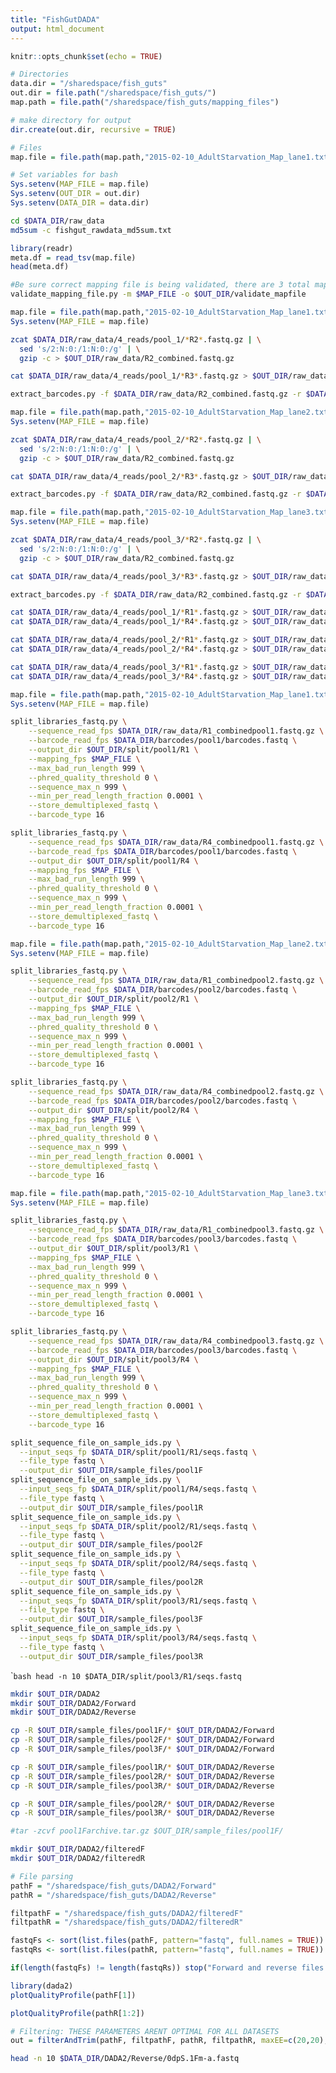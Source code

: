```yaml
---
title: "FishGutDADA"
output: html_document
---
```


```r
knitr::opts_chunk$set(echo = TRUE)
```

```r
# Directories
data.dir = "/sharedspace/fish_guts"
out.dir = file.path("/sharedspace/fish_guts/") 
map.path = file.path("/sharedspace/fish_guts/mapping_files")

# make directory for output
dir.create(out.dir, recursive = TRUE)

# Files
map.file = file.path(map.path,"2015-02-10_AdultStarvation_Map_lane1.txt")

# Set variables for bash
Sys.setenv(MAP_FILE = map.file)
Sys.setenv(OUT_DIR = out.dir)
Sys.setenv(DATA_DIR = data.dir)
```

```bash
cd $DATA_DIR/raw_data
md5sum -c fishgut_rawdata_md5sum.txt
```

```r
library(readr)
meta.df = read_tsv(map.file)
head(meta.df)
```

```bash
#Be sure correct mapping file is being validated, there are 3 total mapping files. lane 1, 2, 3.
validate_mapping_file.py -m $MAP_FILE -o $OUT_DIR/validate_mapfile
```

```r
map.file = file.path(map.path,"2015-02-10_AdultStarvation_Map_lane1.txt")
Sys.setenv(MAP_FILE = map.file)
```

```bash
zcat $DATA_DIR/raw_data/4_reads/pool_1/*R2*.fastq.gz | \
  sed 's/2:N:0:/1:N:0:/g' | \
  gzip -c > $OUT_DIR/raw_data/R2_combined.fastq.gz

cat $DATA_DIR/raw_data/4_reads/pool_1/*R3*.fastq.gz > $OUT_DIR/raw_data/R3_combined.fastq.gz

extract_barcodes.py -f $DATA_DIR/raw_data/R2_combined.fastq.gz -r $DATA_DIR/raw_data/R3_combined.fastq.gz -c barcode_paired_end --bc1_len 8 --bc2_len 8 -o $OUT_DIR/barcodes/pool1 -m $MAP_FILE 
```

```r
map.file = file.path(map.path,"2015-02-10_AdultStarvation_Map_lane2.txt")
Sys.setenv(MAP_FILE = map.file)
```

```bash
zcat $DATA_DIR/raw_data/4_reads/pool_2/*R2*.fastq.gz | \
  sed 's/2:N:0:/1:N:0:/g' | \
  gzip -c > $OUT_DIR/raw_data/R2_combined.fastq.gz

cat $DATA_DIR/raw_data/4_reads/pool_2/*R3*.fastq.gz > $OUT_DIR/raw_data/R3_combined.fastq.gz

extract_barcodes.py -f $DATA_DIR/raw_data/R2_combined.fastq.gz -r $DATA_DIR/raw_data/R3_combined.fastq.gz -c barcode_paired_end --bc1_len 8 --bc2_len 8 -o $OUT_DIR/barcodes/pool2 -m $MAP_FILE 
```

```r
map.file = file.path(map.path,"2015-02-10_AdultStarvation_Map_lane3.txt")
Sys.setenv(MAP_FILE = map.file)
```

```bash
zcat $DATA_DIR/raw_data/4_reads/pool_3/*R2*.fastq.gz | \
  sed 's/2:N:0:/1:N:0:/g' | \
  gzip -c > $OUT_DIR/raw_data/R2_combined.fastq.gz

cat $DATA_DIR/raw_data/4_reads/pool_3/*R3*.fastq.gz > $OUT_DIR/raw_data/R3_combined.fastq.gz

extract_barcodes.py -f $DATA_DIR/raw_data/R2_combined.fastq.gz -r $DATA_DIR/raw_data/R3_combined.fastq.gz -c barcode_paired_end --bc1_len 8 --bc2_len 8 -o $OUT_DIR/barcodes/pool3 -m $MAP_FILE 
```

```bash
cat $DATA_DIR/raw_data/4_reads/pool_1/*R1*.fastq.gz > $OUT_DIR/raw_data/R1_combinedpool1.fastq.gz
cat $DATA_DIR/raw_data/4_reads/pool_1/*R4*.fastq.gz > $OUT_DIR/raw_data/R4_combinedpool1.fastq.gz

cat $DATA_DIR/raw_data/4_reads/pool_2/*R1*.fastq.gz > $OUT_DIR/raw_data/R1_combinedpool2.fastq.gz
cat $DATA_DIR/raw_data/4_reads/pool_2/*R4*.fastq.gz > $OUT_DIR/raw_data/R4_combinedpool2.fastq.gz

cat $DATA_DIR/raw_data/4_reads/pool_3/*R1*.fastq.gz > $OUT_DIR/raw_data/R1_combinedpool3.fastq.gz
cat $DATA_DIR/raw_data/4_reads/pool_3/*R4*.fastq.gz > $OUT_DIR/raw_data/R4_combinedpool3.fastq.gz
```

```r
map.file = file.path(map.path,"2015-02-10_AdultStarvation_Map_lane1.txt")
Sys.setenv(MAP_FILE = map.file)
```

```bash
split_libraries_fastq.py \
    --sequence_read_fps $DATA_DIR/raw_data/R1_combinedpool1.fastq.gz \
    --barcode_read_fps $DATA_DIR/barcodes/pool1/barcodes.fastq \
    --output_dir $OUT_DIR/split/pool1/R1 \
    --mapping_fps $MAP_FILE \
    --max_bad_run_length 999 \
    --phred_quality_threshold 0 \
    --sequence_max_n 999 \
    --min_per_read_length_fraction 0.0001 \
    --store_demultiplexed_fastq \
    --barcode_type 16

split_libraries_fastq.py \
    --sequence_read_fps $DATA_DIR/raw_data/R4_combinedpool1.fastq.gz \
    --barcode_read_fps $DATA_DIR/barcodes/pool1/barcodes.fastq \
    --output_dir $OUT_DIR/split/pool1/R4 \
    --mapping_fps $MAP_FILE \
    --max_bad_run_length 999 \
    --phred_quality_threshold 0 \
    --sequence_max_n 999 \
    --min_per_read_length_fraction 0.0001 \
    --store_demultiplexed_fastq \
    --barcode_type 16
```

```r
map.file = file.path(map.path,"2015-02-10_AdultStarvation_Map_lane2.txt")
Sys.setenv(MAP_FILE = map.file)    
```

```bash
split_libraries_fastq.py \
    --sequence_read_fps $DATA_DIR/raw_data/R1_combinedpool2.fastq.gz \
    --barcode_read_fps $DATA_DIR/barcodes/pool2/barcodes.fastq \
    --output_dir $OUT_DIR/split/pool2/R1 \
    --mapping_fps $MAP_FILE \
    --max_bad_run_length 999 \
    --phred_quality_threshold 0 \
    --sequence_max_n 999 \
    --min_per_read_length_fraction 0.0001 \
    --store_demultiplexed_fastq \
    --barcode_type 16

split_libraries_fastq.py \
    --sequence_read_fps $DATA_DIR/raw_data/R4_combinedpool2.fastq.gz \
    --barcode_read_fps $DATA_DIR/barcodes/pool2/barcodes.fastq \
    --output_dir $OUT_DIR/split/pool2/R4 \
    --mapping_fps $MAP_FILE \
    --max_bad_run_length 999 \
    --phred_quality_threshold 0 \
    --sequence_max_n 999 \
    --min_per_read_length_fraction 0.0001 \
    --store_demultiplexed_fastq \
    --barcode_type 16
```

```r
map.file = file.path(map.path,"2015-02-10_AdultStarvation_Map_lane3.txt")
Sys.setenv(MAP_FILE = map.file)
```

```bash
split_libraries_fastq.py \
    --sequence_read_fps $DATA_DIR/raw_data/R1_combinedpool3.fastq.gz \
    --barcode_read_fps $DATA_DIR/barcodes/pool3/barcodes.fastq \
    --output_dir $OUT_DIR/split/pool3/R1 \
    --mapping_fps $MAP_FILE \
    --max_bad_run_length 999 \
    --phred_quality_threshold 0 \
    --sequence_max_n 999 \
    --min_per_read_length_fraction 0.0001 \
    --store_demultiplexed_fastq \
    --barcode_type 16

split_libraries_fastq.py \
    --sequence_read_fps $DATA_DIR/raw_data/R4_combinedpool3.fastq.gz \
    --barcode_read_fps $DATA_DIR/barcodes/pool3/barcodes.fastq \
    --output_dir $OUT_DIR/split/pool3/R4 \
    --mapping_fps $MAP_FILE \
    --max_bad_run_length 999 \
    --phred_quality_threshold 0 \
    --sequence_max_n 999 \
    --min_per_read_length_fraction 0.0001 \
    --store_demultiplexed_fastq \
    --barcode_type 16
```

```bash
split_sequence_file_on_sample_ids.py \
  --input_seqs_fp $DATA_DIR/split/pool1/R1/seqs.fastq \
  --file_type fastq \
  --output_dir $OUT_DIR/sample_files/pool1F
split_sequence_file_on_sample_ids.py \
  --input_seqs_fp $DATA_DIR/split/pool1/R4/seqs.fastq \
  --file_type fastq \
  --output_dir $OUT_DIR/sample_files/pool1R
split_sequence_file_on_sample_ids.py \
  --input_seqs_fp $DATA_DIR/split/pool2/R1/seqs.fastq \
  --file_type fastq \
  --output_dir $OUT_DIR/sample_files/pool2F
split_sequence_file_on_sample_ids.py \
  --input_seqs_fp $DATA_DIR/split/pool2/R4/seqs.fastq \
  --file_type fastq \
  --output_dir $OUT_DIR/sample_files/pool2R
split_sequence_file_on_sample_ids.py \
  --input_seqs_fp $DATA_DIR/split/pool3/R1/seqs.fastq \
  --file_type fastq \
  --output_dir $OUT_DIR/sample_files/pool3F
split_sequence_file_on_sample_ids.py \
  --input_seqs_fp $DATA_DIR/split/pool3/R4/seqs.fastq \
  --file_type fastq \
  --output_dir $OUT_DIR/sample_files/pool3R
```

````bash
head -n 10 $DATA_DIR/split/pool3/R1/seqs.fastq
```

```bash
mkdir $OUT_DIR/DADA2
mkdir $OUT_DIR/DADA2/Forward
mkdir $OUT_DIR/DADA2/Reverse

cp -R $OUT_DIR/sample_files/pool1F/* $OUT_DIR/DADA2/Forward
cp -R $OUT_DIR/sample_files/pool2F/* $OUT_DIR/DADA2/Forward
cp -R $OUT_DIR/sample_files/pool3F/* $OUT_DIR/DADA2/Forward

cp -R $OUT_DIR/sample_files/pool1R/* $OUT_DIR/DADA2/Reverse
cp -R $OUT_DIR/sample_files/pool2R/* $OUT_DIR/DADA2/Reverse
cp -R $OUT_DIR/sample_files/pool3R/* $OUT_DIR/DADA2/Reverse
```

```bash
cp -R $OUT_DIR/sample_files/pool2R/* $OUT_DIR/DADA2/Reverse
cp -R $OUT_DIR/sample_files/pool3R/* $OUT_DIR/DADA2/Reverse
```

```bash
#tar -zcvf pool1Farchive.tar.gz $OUT_DIR/sample_files/pool1F/
```

```bash
mkdir $OUT_DIR/DADA2/filteredF
mkdir $OUT_DIR/DADA2/filteredR
```

```r
# File parsing
pathF = "/sharedspace/fish_guts/DADA2/Forward"
pathR = "/sharedspace/fish_guts/DADA2/Reverse"

filtpathF = "/sharedspace/fish_guts/DADA2/filteredF" 
filtpathR = "/sharedspace/fish_guts/DADA2/filteredR" 

fastqFs <- sort(list.files(pathF, pattern="fastq", full.names = TRUE))
fastqRs <- sort(list.files(pathR, pattern="fastq", full.names = TRUE))

if(length(fastqFs) != length(fastqRs)) stop("Forward and reverse files do not match.")
```

```r
library(dada2)
plotQualityProfile(pathF[1])
```

```r
plotQualityProfile(pathR[1:2])
```

```r
# Filtering: THESE PARAMETERS ARENT OPTIMAL FOR ALL DATASETS
out = filterAndTrim(pathF, filtpathF, pathR, filtpathR, maxEE=c(20,20), truncQ=30, maxN=20, rm.phix=TRUE, compress=TRUE, verbose=TRUE)
```

```bash
head -n 10 $DATA_DIR/DADA2/Reverse/0dpS.1Fm-a.fastq
```





